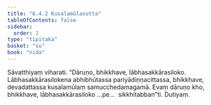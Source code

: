 ```yaml
---
title: "6.4.2 Kusalamūlasutta"
tableOfContents: false
sidebar:
  order: 2
type: "tipitaka"
basket: "su"
book: "nida"
---
```



<DynamicBreadcrumb />

<Division number="181" book="nida" bookNo="12" page="435">

<Paragraph number="1086" book="nida">
Sāvatthiyaṃ viharati. “Dāruṇo, bhikkhave, lābhasakkārasiloko. Lābhasakkārasilokena abhibhūtassa pariyādiṇṇacittassa, bhikkhave, devadattassa kusalamūlaṃ samucchedamagamā. Evaṃ dāruṇo kho, bhikkhave, lābhasakkārasiloko …pe…  sikkhitabban”ti.

</Paragraph>
</Division>

<Paragraph number="1087" type="center" book="nida">
Dutiyaṃ.
</Paragraph>
